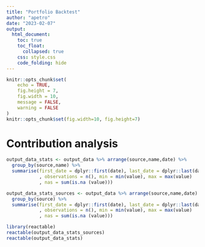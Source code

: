 ```yaml
---
title: "Portfolio Backtest"
author: "apetro"
date: "2023-02-07"
output:
  html_document:
    toc: true
    toc_float:
      collapsed: true
    css: style.css
    code_folding: hide
---
```


```r
knitr::opts_chunk$set(
	echo = TRUE,
	fig.height = 7,
	fig.width = 10,
	message = FALSE,
	warning = FALSE
)
knitr::opts_chunk$set(fig.width=10, fig.height=7)
```

# Contribution analysis

```r

output_data_stats <- output_data %>% arrange(source,name,date) %>%
  group_by(source,name) %>%
  summarise(first_date = dplyr::first(date), last_date = dplyr::last(date)
            , observations = n(), min = min(value), max = max(value)
            , nas = sum(is.na (value)))

output_data_stats_sources <- output_data %>% arrange(source,name,date) %>%
  group_by(source) %>%
  summarise(first_date = dplyr::first(date), last_date = dplyr::last(date)
            , observations = n(), min = min(value), max = max(value)
            , nas = sum(is.na (value)))

library(reactable)
reactable(output_data_stats_sources)
reactable(output_data_stats)

```
